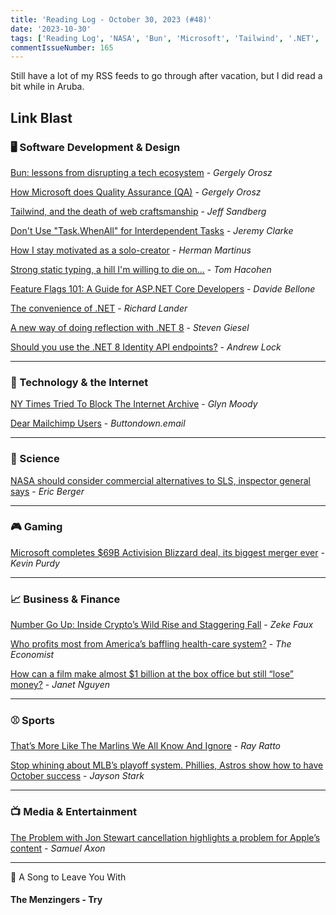 ```yaml
---
title: 'Reading Log - October 30, 2023 (#48)'
date: '2023-10-30'
tags: ['Reading Log', 'NASA', 'Bun', 'Microsoft', 'Tailwind', '.NET', 'Activision', 'Crypto', 'Baseball']
commentIssueNumber: 165
---
```


Still have a lot of my RSS feeds to go through after vacation, but I did read a bit while in Aruba.

## Link Blast

### 🖥 Software Development & Design

[Bun: lessons from disrupting a tech ecosystem](https://blog.pragmaticengineer.com/bun-lessons-from-disrupting/) - *Gergely Orosz*

[How Microsoft does Quality Assurance (QA)](https://blog.pragmaticengineer.com/how-microsoft-does-qa/) - *Gergely Orosz*

[Tailwind, and the death of web craftsmanship](https://pdx.su/blog/2023-07-26-tailwind-and-the-death-of-craftsmanship) - *Jeff Sandberg*

[Don't Use "Task.WhenAll" for Interdependent Tasks](https://jeremybytes.blogspot.com/2023/10/dont-use-taskwhenall-for-interdependent.html) - *Jeremy Clarke*

[How I stay motivated as a solo-creator](https://herman.bearblog.dev/how-i-stay-motivated-as-a-solo-creator/) - *Herman Martinus*

[Strong static typing, a hill I'm willing to die on...](https://www.svix.com/blog/strong-typing-hill-to-die-on/) - *Tom Hacohen*

[Feature Flags 101: A Guide for ASP.NET Core Developers](https://www.code4it.dev/blog/feature-flags-dotnet/) - *Davide Bellone*

[The convenience of .NET](https://devblogs.microsoft.com/dotnet/the-convenience-of-dotnet/) - *Richard Lander*

[A new way of doing reflection with .NET 8](https://steven-giesel.com/blogPost/05ecdd16-8dc4-490f-b1cf-780c994346a4) - *Steven Giesel*

[Should you use the .NET 8 Identity API endpoints?](https://andrewlock.net/should-you-use-the-dotnet-8-identity-api-endpoints/) - *Andrew Lock*

---

### 📡 Technology & the Internet

[NY Times Tried To Block The Internet Archive](https://www.techdirt.com/2023/10/25/ny-times-tried-to-block-the-internet-archive/) - *Glyn Moody*

[Dear Mailchimp Users](https://buttondown.email/blog/dear-mailchimp-users) - *Buttondown.email*

---

### 🔬 Science

[NASA should consider commercial alternatives to SLS, inspector general says](https://arstechnica.com/space/2023/10/inspector-general-on-nasas-plans-to-reduce-sls-costs-highly-unrealistic/) - *Eric Berger*

---

### 🎮 Gaming

[Microsoft completes $69B Activision Blizzard deal, its biggest merger ever](https://arstechnica.com/gaming/2023/10/microsoft-finally-owns-candy-crush-as-it-closes-69b-activision-blizzard-deal/) - *Kevin Purdy*

---

### 📈 Business & Finance

[Number Go Up: Inside Crypto’s Wild Rise and Staggering Fall](https://nextbigideaclub.com/magazine/number-go-inside-cryptos-wild-rise-staggering-fall-bookbite/45644/) - *Zeke Faux*

[Who profits most from America’s baffling health-care system?](https://www.economist.com/business/2023/10/08/who-profits-most-from-americas-baffling-health-care-system) - *The Economist*

[How can a film make almost $1 billion at the box office but still “lose” money?](https://www.marketplace.org/2023/10/10/how-can-a-film-make-almost-1-billion-at-the-box-office-but-still-lose-money/) - *Janet Nguyen*

---

### ⚾️ Sports

[That’s More Like The Marlins We All Know And Ignore](https://defector.com/thats-more-like-the-marlins-we-all-know-and-ignore) - *Ray Ratto*

[Stop whining about MLB’s playoff system. Phillies, Astros show how to have October success](https://theathletic.com/4959514/2023/10/13/mlb-playoff-system-phillies-astros-braves-dodgers/) - *Jayson Stark*

---

### 📺 Media & Entertainment

[The Problem with Jon Stewart cancellation highlights a problem for Apple’s content](https://arstechnica.com/gadgets/2023/10/report-apple-cancels-the-problem-with-jon-stewart-over-china-ai-topics/) - *Samuel Axon*

---

🎵 A Song to Leave You With

#### The Menzingers - Try

<YouTubeEmbed id="O-YlefL9PIM" title="The Menzingers - Try" />

